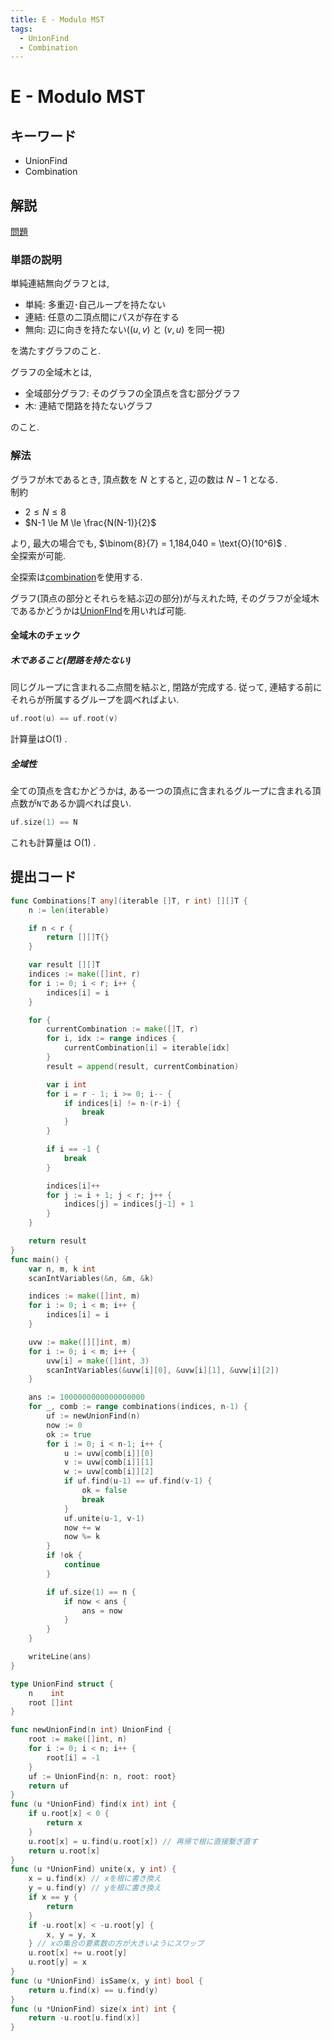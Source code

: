 ```yaml
---
title: E - Modulo MST
tags:
  - UnionFind
  - Combination
---
```


# E - Modulo MST

## キーワード


- UnionFind
- Combination

## 解説

[問題](https://atcoder.jp/contests/abc328/tasks/abc328_e)

### 単語の説明

単純連結無向グラフとは,

- 単純: 多重辺･自己ループを持たない
- 連結: 任意の二頂点間にパスが存在する
- 無向: 辺に向きを持たない($(u, v)$ と $(v, u)$ を同一視)

を満たすグラフのこと.

グラフの全域木とは,

- 全域部分グラフ: そのグラフの全頂点を含む部分グラフ
- 木: 連結で閉路を持たないグラフ

のこと.

### 解法

グラフが木であるとき, 頂点数を $N$ とすると, 辺の数は $N-1$ となる.  
制約

- $2 \le N \le 8$
- $N-1 \le M \le \frac{N(N-1)}{2}$

より, 最大の場合でも, $\binom{8}{7} = 1,184,040 = \text{O}(10^6)$ .  
全探索が可能.

全探索は[combination](../../library/combination.md)を使用する.

グラフ(頂点の部分とそれらを結ぶ辺の部分)が与えれた時, そのグラフが全域木であるかどうかは[UnionFInd](../../data-structure/union-find.md)を用いれば可能.

#### 全域木のチェック

##### 木であること(閉路を持たない)

同じグループに含まれる二点間を結ぶと, 閉路が完成する. 従って, 連結する前にそれらが所属するグループを調べればよい.

```go
uf.root(u) == uf.root(v)
```

計算量は$\mathrm{O}(1)$ .

##### 全域性

全ての頂点を含むかどうかは, ある一つの頂点に含まれるグループに含まれる頂点数が`N`であるか調べれば良い.

```go
uf.size(1) == N
```

これも計算量は $\mathrm{O}(1)$ .

## 提出コード

```go
func Combinations[T any](iterable []T, r int) [][]T {
	n := len(iterable)

	if n < r {
		return [][]T{}
	}

	var result [][]T
	indices := make([]int, r)
	for i := 0; i < r; i++ {
		indices[i] = i
	}

	for {
		currentCombination := make([]T, r)
		for i, idx := range indices {
			currentCombination[i] = iterable[idx]
		}
		result = append(result, currentCombination)

		var i int
		for i = r - 1; i >= 0; i-- {
			if indices[i] != n-(r-i) {
				break
			}
		}

		if i == -1 {
			break
		}

		indices[i]++
		for j := i + 1; j < r; j++ {
			indices[j] = indices[j-1] + 1
		}
	}

	return result
}
func main() {
	var n, m, k int
	scanIntVariables(&n, &m, &k)

	indices := make([]int, m)
	for i := 0; i < m; i++ {
		indices[i] = i
	}

	uvw := make([][]int, m)
	for i := 0; i < m; i++ {
		uvw[i] = make([]int, 3)
		scanIntVariables(&uvw[i][0], &uvw[i][1], &uvw[i][2])
	}

	ans := 1000000000000000000
	for _, comb := range combinations(indices, n-1) {
		uf := newUnionFind(n)
		now := 0
		ok := true
		for i := 0; i < n-1; i++ {
			u := uvw[comb[i]][0]
			v := uvw[comb[i]][1]
			w := uvw[comb[i]][2]
			if uf.find(u-1) == uf.find(v-1) {
				ok = false
				break
			}
			uf.unite(u-1, v-1)
			now += w
			now %= k
		}
		if !ok {
			continue
		}

		if uf.size(1) == n {
			if now < ans {
				ans = now
			}
		}
	}

	writeLine(ans)
}

type UnionFind struct {
	n    int
	root []int
}

func newUnionFind(n int) UnionFind {
	root := make([]int, n)
	for i := 0; i < n; i++ {
		root[i] = -1
	}
	uf := UnionFind{n: n, root: root}
	return uf
}
func (u *UnionFind) find(x int) int {
	if u.root[x] < 0 {
		return x
	}
	u.root[x] = u.find(u.root[x]) // 再帰で根に直接繋ぎ直す
	return u.root[x]
}
func (u *UnionFind) unite(x, y int) {
	x = u.find(x) // xを根に書き換え
	y = u.find(y) // yを根に書き換え
	if x == y {
		return
	}
	if -u.root[x] < -u.root[y] {
		x, y = y, x
	} // xの集合の要素数の方が大きいようにスワップ
	u.root[x] += u.root[y]
	u.root[y] = x
}
func (u *UnionFind) isSame(x, y int) bool {
	return u.find(x) == u.find(y)
}
func (u *UnionFind) size(x int) int {
	return -u.root[u.find(x)]
}
```

